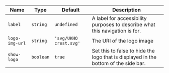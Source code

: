 
  | Name | Type | Default | Description |
| --- | --- | --- | --- |
| `label` | `string` | `undefined` | A label for accessibility purposes to describe what this navigation is for. |
| `logo-img-url` | `string` | `'svg/UKHO crest.svg'` | The URI of the logo image |
| `show-logo` | `boolean` | `true` | Set this to false to hide the logo that is displayed in the bottom of the side bar. |

